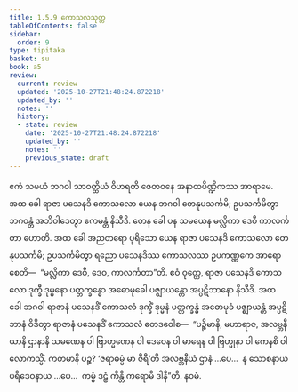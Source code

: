 ```yaml
---
title: 1.5.9 ကောသလသုတ္တ
tableOfContents: false
sidebar:
  order: 9
type: tipitaka
basket: su
book: a5
review:
  current: review
  updated: '2025-10-27T21:48:24.872218'
  updated_by: ''
  notes: ''
  history:
  - state: review
    date: '2025-10-27T21:48:24.872218'
    updated_by: ''
    notes: ''
    previous_state: draft
---
```



<ReviewStatus review={frontmatter.review} showDetails={true} />

<HypothesisAnnotation frontmatter={frontmatter} />

<DynamicBreadcrumb />

<Division number="49" book="a5" e="ch" v="16" p="50">

<Paragraph number="293" book="a5">
ဧကံ သမယံ ဘဂဝါ သာဝတ္ထိယံ ဝိဟရတိ ဇေတဝနေ အနာထပိဏ္ဍိကဿ အာရာမေ. အထ ခေါ ရာဇာ ပသေနဒိ ကောသလော ယေန ဘဂဝါ တေနုပသင်္ကမိ; ဥပသင်္ကမိတွာ ဘဂဝန္တံ အဘိဝါဒေတွာ ဧကမန္တံ နိသီဒိ.
</Paragraph>

<Paragraph number="294" book="a5">
တေန ခေါ ပန သမယေန မလ္လိကာ ဒေဝီ ကာလင်္ကတာ ဟောတိ. အထ ခေါ အညတရော ပုရိသော ယေန ရာဇာ ပသေနဒိ ကောသလော တေနုပသင်္ကမိ; ဥပသင်္ကမိတွာ ရညော ပသေနဒိဿ ကောသလဿ ဥပကဏ္ဏကေ အာရောစေတိ—  “မလ္လိကာ ဒေဝီ, ဒေဝ, ကာလင်္ကတာ”တိ. ဧဝံ ဝုတ္တေ, ရာဇာ ပသေနဒိ ကောသလော ဒုက္ခီ ဒုမ္မနော ပတ္တက္ခန္ဓော အဓောမုခေါ ပဇ္ဈာယန္တော အပ္ပဋိဘာနော နိသီဒိ.
</Paragraph>

<Paragraph number="295" book="a5">
အထ ခေါ ဘဂဝါ ရာဇာနံ ပသေနဒိံ ကောသလံ ဒုက္ခိံ ဒုမ္မနံ ပတ္တက္ခန္ဓံ အဓောမုခံ ပဇ္ဈာယန္တံ အပ္ပဋိဘာနံ ဝိဒိတွာ ရာဇာနံ ပသေနဒိံ ကောသလံ ဧတဒဝေါစ—  “ပဉ္စိမာနိ, မဟာရာဇ, အလဗ္ဘနီယာနိ ဌာနာနိ သမဏေန ဝါ ဗြာဟ္မဏေန ဝါ ဒေဝေန ဝါ မာရေန ဝါ ဗြဟ္မုနာ ဝါ ကေနစိ ဝါ လောကသ္မိံ. ကတမာနိ ပဉ္စ? ‘ဇရာဓမ္မံ မာ ဇီရီ’တိ အလဗ္ဘနီယံ ဌာနံ …ပေ…  န သောစနာယ ပရိဒေဝနာယ …ပေ…  ကမ္မံ ဒဠှံ ကိန္တိ ကရောမိ ဒါနီ”တိ.

</Paragraph>
</Division>

<Paragraph number="296" type="center" book="a5">
နဝမံ.
</Paragraph>